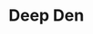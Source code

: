 
# Deep Den
<ProjectDetails
  floatRight
  region="Westerlands"
  house="House Lydden"
  type="Castle"
  status="Completed"
  warp="/warp deepden"
  projectLead="KanylKay, davinator4O1"
  dateStarted="2013-09-27T07:00:00+00:00"
  dateCompleted="2013-09-27T07:00:00+00:00"
/>
